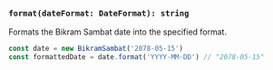 ### `format(dateFormat: DateFormat): string`

Formats the Bikram Sambat date into the specified format.

```jsx copy
const date = new BikramSambat('2078-05-15')
const formattedDate = date.format('YYYY-MM-DD') // "2078-05-15"
```

